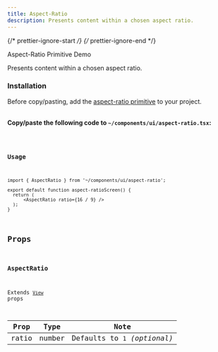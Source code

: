 ```yaml
---
title: Aspect-Ratio
description: Presents content within a chosen aspect ratio.
---
```


{/* prettier-ignore-start */}
{/* prettier-ignore-end */}


<LinkButton href="/primitives/aspect-ratio">
  Aspect-Ratio Primitive
</LinkButton>
<LinkButton target="_blank" href="https://rnr-showcase.vercel.app/aspect-ratio">
  Demo
</LinkButton>

<br />

Presents content within a chosen aspect ratio.

### Installation

<Aside type="tip" title="Dependency">
    Before copy/pasting, add the <a href="/primitives/aspect-ratio" className='text-white font-bold'>aspect-ratio primitive</a> to your project.
</Aside>

<br />

**Copy/paste the following code to `~/components/ui/aspect-ratio.tsx`:**


<Code code={importedCode} lang="tsx" title="~/components/ui/aspect-ratio.tsx" />

### Usage

```tsx
import { AspectRatio } from '~/components/ui/aspect-ratio';

export default function aspect-ratioScreen() {
  return (
      <AspectRatio ratio={16 / 9} />
  );
}
```
## Props

### AspectRatio

Extends [`View`](https://reactnative.dev/docs/view#props) props

| Prop  |  Type  |             Note             |
| :---: | :----: | :--------------------------: |
| ratio | number | Defaults to `1` _(optional)_ |